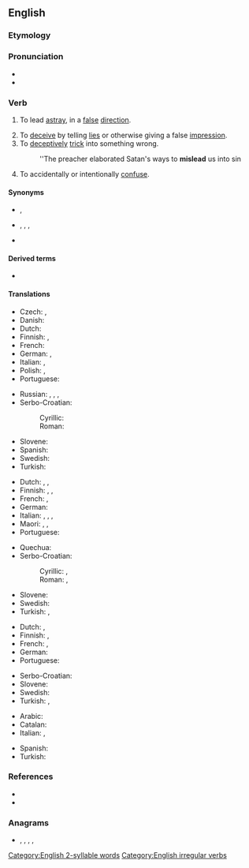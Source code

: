 ==English==

===Etymology===
{{prefix|mis|lead|lang=en}}

===Pronunciation===
* {{IPA|/ˈmɪsliːd/|lang=en}}
* {{audio|en-us-mislead.ogg|Audio (US)|lang=en}}

===Verb===
{{en-verb|misleads|misleading|misled}} {{lb|en|transitive}}

# {{lb|en|literally}} To lead [[astray]], in a [[false]] [[direction]].
# To [[deceive]] by telling [[lies]] or otherwise giving a false [[impression]].
# To [[deceptively]] [[trick]] into something wrong.
#: ''The preacher elaborated Satan's ways to '''mislead''' us into sin
# To accidentally or intentionally [[confuse]].

====Synonyms====
* {{sense|lead in a false direction}} {{l|en|misguide}}, {{l|en|misinform}}
* {{sense|deceive by giving a false impression}} {{l|en|deceive}}, {{l|en|delude}}, {{l|en|beguile}}, {{l|en|cheat}}
* {{sense|trick into something wrong}} {{l|en|seduce}}

====Derived terms====
* {{l|en|misleading}} {{pos a}}

====Translations====
{{trans-top|lead in a false direction}}
* Czech: {{t+|cs|svést}}, {{t|cs|klamat}}
* Danish: {{t|da|vildlede}}
* Dutch: {{t+|nl|misleiden}}
* Finnish: {{t|fi|johtaa harhaan}}, {{t+|fi|harhauttaa}}
* French: {{t+|fr|égarer}}
* German: {{t|de|in die Irre führen}}, {{t+|de|irreführen}}
* Italian: {{t|it|portare sulla cattiva strada}}, {{t|it|sviare}}
* Polish: {{t|pl|wprowadzać w błąd|impf}}, {{t+|pl|wprowadzić w błąd|pf}}
* Portuguese: {{t|pt|desencaminhar}}
{{trans-mid}}
* Russian: {{t+|ru|вводи́ть в заблужде́ние|impf}}, {{t+|ru|ввести́ в заблужде́ние|pf}}, {{t+|ru|обма́нывать|impf}}, {{t+|ru|обману́ть|pf}}
* Serbo-Croatian:
*: Cyrillic: {{t|sh|обманути}}
*: Roman: {{t+|sh|obmanuti}}
* Slovene: {{t|sl|zavêsti}}
* Spanish: {{t|es|propiciar equivocarse}}
* Swedish: {{t+|sv|vilseleda}}
* Turkish: {{t+|tr|ayartmak}}
{{trans-bottom}}

{{trans-top|to deceive by lies or other false impression}}
* Dutch: {{t+|nl|misleiden}}, {{t+|nl|bedotten}}, {{t+|nl|bedriegen}}
* Finnish: {{t+|fi|vedättää}}, {{t|fi|johtaa harhaan}}, {{t+|fi|harhauttaa}}
* French: {{t+|fr|égarer}}, {{t+|fr|mésinformer}}
* German: {{t|de|in die Irre führen}}
* Italian: {{t+|it|ingannare}}, {{t+|it|raggirare}}, {{t+|it|truffare}}, {{t|it|disinformare}}
* Maori: {{t|mi|tuapeka}}, {{t|mi|whakatuapeka}}, {{t|mi|rūpahu}}
* Portuguese: {{t+|pt|enganar}}
{{trans-mid}}
* Quechua: {{t|qu|pallquy}}
* Serbo-Croatian:
*: Cyrillic: {{t|sh|завести}}, {{t|sh|обманути}}
*: Roman: {{t+|sh|zavesti}}, {{t+|sh|obmanuti}}
* Slovene: {{t|sl|zavêsti}}
* Swedish: {{t+|sv|vilseleda}}
* Turkish: {{t+|tr|kandırmak}}, {{t+|tr|aldatmak}}
{{trans-bottom}}

{{trans-top|to deceptively trick into something wrong}}
* Dutch: {{t+|nl|verleiden}}, {{t+|nl|verlokken}}
* Finnish: {{t+|fi|vietellä}}, {{t|fi|viekotella}}
* French: {{t+|fr|égarer}}, {{t+|fr|induire en erreur}}
* German: {{t|de|in die Irre führen}}
* Portuguese: {{t+|pt|enganar}}
{{trans-mid}}
* Serbo-Croatian: {{t-needed|sh}}
* Slovene: {{t|sl|zavêsti}}
* Swedish: {{t+|sv|förleda}}
* Turkish: {{t+|tr|ayartmak}}, {{t+|tr|kandırmak}}
{{trans-bottom}}

{{trans-see|trick or mislead|deceive}}

{{checktrans-top}}
* Arabic: {{t-check|ar|غَرَّ}}
* Catalan: {{t+check|ca|enganyar}}
* Italian: {{t+check|it|ingannare}}, {{t-check|it|prendere in giro}}
{{trans-mid}}
* Spanish: {{t+check|es|engañar}}
* Turkish: {{t+check|tr|kandırmak}}
{{trans-bottom}}

===References===
* {{R:Century 1911}}
* {{R:Webster 1913}}

===Anagrams===
* {{l|en|medials}}, {{l|en|medial s}}, {{l|en|misdeal}}, {{l|en|m'ladies}}, {{l|en|smailed}}

[[Category:English 2-syllable words]]
[[Category:English irregular verbs]]